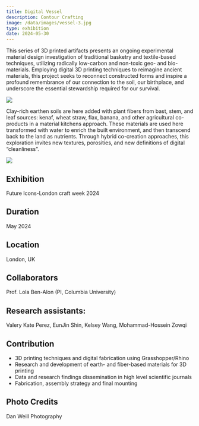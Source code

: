 ```yaml
---
title: Digital Vessel
description: Contour Crafting 
image: /data/images/vessel-3.jpg
type: exhibition
date: 2024-05-30
---
```

This series of 3D printed artifacts presents an ongoing experimental material design investigation of traditional basketry and textile-based techniques, utilizing radically low-carbon and non-toxic geo- and bio-materials. Employing digital 3D printing techniques to reimagine ancient materials, this project seeks to reconnect constructed forms and inspire a profound remembrance of our connection to the soil, our birthplace, and underscore the essential stewardship required for our survival.

![](/data/images/vessel-1.jpg)

Clay-rich earthen soils are here added with plant fibers from bast, stem, and leaf sources: kenaf, wheat straw, flax, banana, and other agricultural co-products in a material kitchens approach. These materials are used here transformed with water to enrich the built environment, and then transcend back to the land as nutrients. Through hybrid co-creation approaches, this exploration invites new textures, porosities, and new definitions of digital “cleanliness”. 

![](/data/images/vessel-2.jpg)


## Exhibition
Future Icons-London craft week 2024 

## Duration
May 2024

## Location
London, UK

## Collaborators
Prof. Lola Ben-Alon (PI, Columbia University)

## Research assistants:
Valery Kate Perez, EunJin Shin, Kelsey Wang, Mohammad-Hossein Zowqi

## Contribution
- 3D printing techniques and digital fabrication using Grasshopper/Rhino
- Research and development of earth- and fiber-based materials for 3D printing 
- Data and research findings dissemination in high level scientific journals
- Fabrication, assembly strategy and final mounting 


## Photo Credits
Dan Weill Photography
